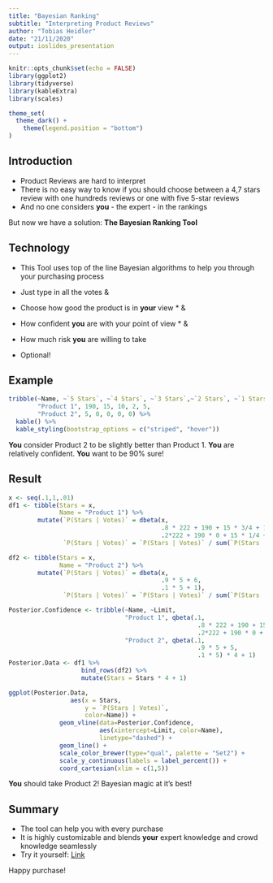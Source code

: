 ```yaml
---
title: "Bayesian Ranking"
subtitle: "Interpreting Product Reviews"
author: "Tobias Heidler"
date: "21/11/2020"
output: ioslides_presentation
---
```


```r
knitr::opts_chunk$set(echo = FALSE)
library(ggplot2)
library(tidyverse)
library(kableExtra)
library(scales)

theme_set(
  theme_dark() +
    theme(legend.position = "bottom")
)
```

## Introduction

- Product Reviews are hard to interpret
- There is no easy way to know if you should choose between a 4,7 stars review with one hundreds reviews or one with five 5-star reviews
- And no one considers **you** - the expert - in the rankings

But now we have a solution: **The Bayesian Ranking Tool**

## Technology

- This Tool uses top of the line Bayesian algorithms to help you through your purchasing process
- Just type in all the votes &
- Choose how good the product is in **your** view * & 
- How confident **you** are with your point of view * &
- How much risk **you** are willing to take

 * Optional!

## Example

```r
tribble(~Name, ~`5 Stars`, ~`4 Stars`, ~`3 Stars`,~`2 Stars`, ~`1 Stars`,
        "Product 1", 190, 15, 10, 2, 5,
        "Product 2", 5, 0, 0, 0, 0) %>% 
  kable() %>% 
  kable_styling(bootstrap_options = c("striped", "hover"))
```

**You** consider Product 2 to be slightly better than Product 1. **You** are relatively confident. **You** want to be 90% sure!

## Result

```r
x <- seq(.1,1,.01)
df1 <- tibble(Stars = x,
              Name = "Product 1") %>% 
        mutate(`P(Stars | Votes)` = dbeta(x,
                                          .8 * 222 + 190 + 15 * 3/4 + 10 * 2/4 + 2 * 1/4 + 5 * 0 + 1, 
                                          .2*222 + 190 * 0 + 15 * 1/4 + 10 * 2/4 + 2 * 3/4 + 5 * 1 + 1),
               `P(Stars | Votes)` = `P(Stars | Votes)` / sum(`P(Stars | Votes)`))

df2 <- tibble(Stars = x,
              Name = "Product 2") %>% 
        mutate(`P(Stars | Votes)` = dbeta(x,
                                          .9 * 5 + 6, 
                                          .1 * 5 + 1),
               `P(Stars | Votes)` = `P(Stars | Votes)` / sum(`P(Stars | Votes)`))

Posterior.Confidence <- tribble(~Name, ~Limit,
                                "Product 1", qbeta(.1,
                                                    .8 * 222 + 190 + 15 * 3/4 + 10 * 2/4 + 2 * 1/4 + 5 * 0, 
                                                    .2*222 + 190 * 0 + 15 * 1/4 + 10 * 2/4 + 2 * 3/4 + 5 * 1)* 4 + 1,
                                "Product 2", qbeta(.1,
                                                    .9 * 5 + 5, 
                                                    .1 * 5) * 4 + 1)
Posterior.Data <- df1 %>% 
                    bind_rows(df2) %>% 
                    mutate(Stars = Stars * 4 + 1)

ggplot(Posterior.Data,
                 aes(x = Stars,
                     y = `P(Stars | Votes)`,
                     color=Name)) +
              geom_vline(data=Posterior.Confidence,
                         aes(xintercept=Limit, color=Name),
                         linetype="dashed") +
              geom_line() +
              scale_color_brewer(type="qual", palette = "Set2") +
              scale_y_continuous(labels = label_percent()) +
              coord_cartesian(xlim = c(1,5))
```

**You** should take Product 2! Bayesian magic at it's best!

## Summary

- The tool can help you with every purchase
- It is highly customizable and blends **your** expert knowledge and crowd knowledge seamlessly
- Try it yourself: [Link](https://pteridin.shinyapps.io/RBayesianRanking/)

Happy purchase!